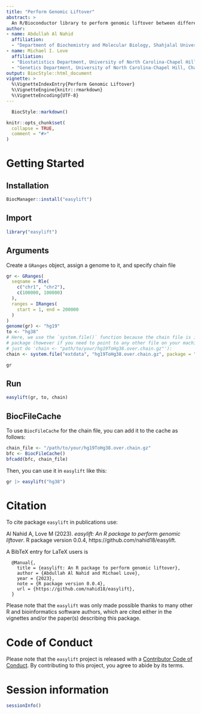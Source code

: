 ```yaml
---
title: "Perform Genomic Liftover"
abstract: >
  An R/Bioconductor library to perform genomic liftover between different genome assemblies with `GRanges` and `chain` file. Source Code: https://github.com/nahid18/easylift
author:
- name: Abdullah Al Nahid
  affiliation: 
  - "Department of Biochemistry and Molecular Biology, Shahjalal University of Science and Technology, Sylhet, Bangladesh"
- name: Michael I. Love
  affiliation: 
  - "Biostatistics Department, University of North Carolina-Chapel Hill, Chapel Hill, NC, USA"
  - "Genetics Department, University of North Carolina-Chapel Hill, Chapel Hill, NC, USA"
output: BiocStyle::html_document
vignette: >
  %\VignetteIndexEntry{Perform Genomic Liftover}
  %\VignetteEngine{knitr::rmarkdown}
  %\VignetteEncoding{UTF-8}
---
```


```r
  BiocStyle::markdown()
```
  
```r
knitr::opts_chunk$set(
  collapse = TRUE,
  comment = "#>"
)
```

# Getting Started

## Installation

```r
BiocManager::install("easylift")
```

## Import

```r
library("easylift")
```

## Arguments

Create a `GRanges` object, assign a genome to it, and specify chain file

```r
gr <- GRanges(
  seqname = Rle(
    c("chr1", "chr2"), 
    c(100000, 100000)
  ),
  ranges = IRanges(
    start = 1, end = 200000
  )
)
genome(gr) <- "hg19"
to <- "hg38"
# Here, we use the `system.file()` function because the chain file is in the
# package (however if you need to point to any other file on your machine,
# just do 'chain <- "path/to/your/hg19ToHg38.over.chain.gz"'):
chain <- system.file("extdata", "hg19ToHg38.over.chain.gz", package = "easylift")

gr
```

## Run

```r
easylift(gr, to, chain)
```

## BiocFileCache

To use `BiocFileCache` for the chain file, you can add it to the cache
as follows:

```r
chain_file <- "/path/to/your/hg19ToHg38.over.chain.gz"
bfc <- BiocFileCache()
bfcadd(bfc, chain_file)
```

Then, you can use it in `easylift` like this:

```r
gr |> easylift("hg38")
```

# Citation

To cite package `easylift` in publications use:

  Al Nahid A, Love M (2023). _easylift: An R package to perform
  genomic liftover_. R package version 0.0.4,
  https://github.com/nahid18/easylift.

A BibTeX entry for LaTeX users is

```
  @Manual{,
    title = {easylift: An R package to perform genomic liftover},
    author = {Abdullah Al Nahid and Michael Love},
    year = {2023},
    note = {R package version 0.0.4},
    url = {https://github.com/nahid18/easylift},
  }
```

Please note that the `easylift` was only made possible thanks to many other R and bioinformatics software authors, which are cited either in the vignettes and/or the paper(s) describing this package.

# Code of Conduct

Please note that the `easylift` project is released with a [Contributor Code of Conduct](http://bioconductor.org/about/code-of-conduct/). By contributing to this project, you agree to abide by its terms.

# Session information

```r
sessionInfo()
```
